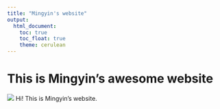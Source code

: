 ```yaml
---
title: "Mingyin's website"
output: 
  html_document:
    toc: true
    toc_float: true
    theme: cerulean
---
```


# This is Mingyin's awesome website

![](https://media.giphy.com/media/drXGoW1iudhKw/giphy.gif)
Hi! This is Mingyin's website. 

